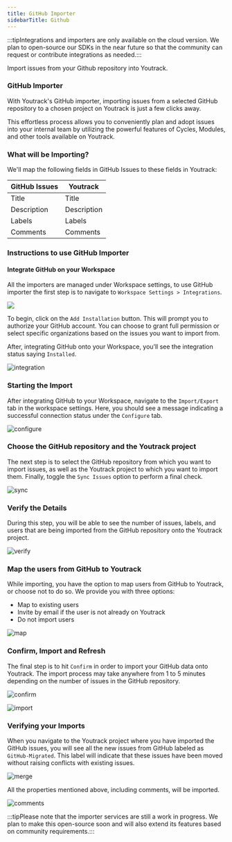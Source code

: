 ```yaml
---
title: GitHub Importer
sidebarTitle: Github
---
```

:::tipIntegrations and importers are only available on the cloud version. We plan to open-source our SDKs in the near future so that the community can request or contribute integrations as needed.:::

Import issues from your Github repository into Youtrack.

### GitHub Importer

With Youtrack's GitHub importer, importing issues from a selected GitHub repository to a chosen project on Youtrack is just a few clicks away.

This effortless process allows you to conveniently plan and adopt issues into your internal team by utilizing the powerful features of Cycles, Modules, and other tools available on Youtrack.

### What will be Importing?

We'll map the following fields in GitHub Issues to these fields in Youtrack:

| **GitHub Issues** | **Youtrack**   |
|-------------------|-------------|
| Title             | Title       |
| Description       | Description |
| Labels            | Labels      |
| Comments          | Comments    |

### Instructions to use GitHub Importer

#### Integrate GitHub on your Workspace

All the importers are managed under Workspace settings, to use GitHub importer the first step is to navigate to `Workspace Settings > Integrations`.

![](https://media.docs.getyoutrack.io/github-imp/workspace-settings.png)

To begin, click on the `Add Installation` button. This will prompt you to authorize your GitHub account. You can choose to grant full permission or select specific organizations based on the issues you want to import from.

After, integrating GitHub onto your Workspace, you’ll see the integration status saying `Installed`.

![integration](https://media.docs.getyoutrack.io/github-imp/integration.png)

### Starting the Import

After integrating GitHub to your Workspace, navigate to the `Import/Export` tab in the workspace settings. Here, you should see a message indicating a successful connection status under the `Configure` tab.

![configure](https://media.docs.getyoutrack.io/github-imp/configure.png)

### Choose the GitHub repository and the Youtrack project

The next step is to select the GitHub repository from which you want to import issues, as well as the Youtrack project to which you want to import them. Finally, toggle the `Sync Issues` option to perform a final check.

![sync](https://media.docs.getyoutrack.io/github-imp/sync.png)

### Verify the Details

During this step, you will be able to see the number of issues, labels, and users that are being imported from the GitHub repository onto the Youtrack project.

![verify](https://media.docs.getyoutrack.io/github-imp/verify.png)

### Map the users from GitHub to Youtrack

While importing, you have the option to map users from GitHub to Youtrack, or choose not to do so. We provide you with three options:

*   Map to existing users
*   Invite by email if the user is not already on Youtrack
*   Do not import users

![map](https://media.docs.getyoutrack.io/github-imp/map.png)

### Confirm, Import and Refresh

The final step is to hit `Confirm` in order to import your GitHub data onto Youtrack. The import process may take anywhere from 1 to 5 minutes depending on the number of issues in the GitHub repository.

![confirm](https://media.docs.getyoutrack.io/github-imp/confirm.png)


![import](https://media.docs.getyoutrack.io/github-imp/import.png)

### Verifying your Imports

When you navigate to the Youtrack project where you have imported the GitHub issues, you will see all the new issues from GitHub labeled as `GitHub-Migrated`. This label will indicate that these issues have been moved without raising conflicts with existing issues.

![merge](https://media.docs.getyoutrack.io/github-imp/merge.png)

All the properties mentioned above, including comments, will be imported.

![comments](https://media.docs.getyoutrack.io/github-imp/comments.png)

:::tipPlease note that the importer services are still a work in progress. We plan to make this open-source soon and will also extend its features based on community requirements.:::
